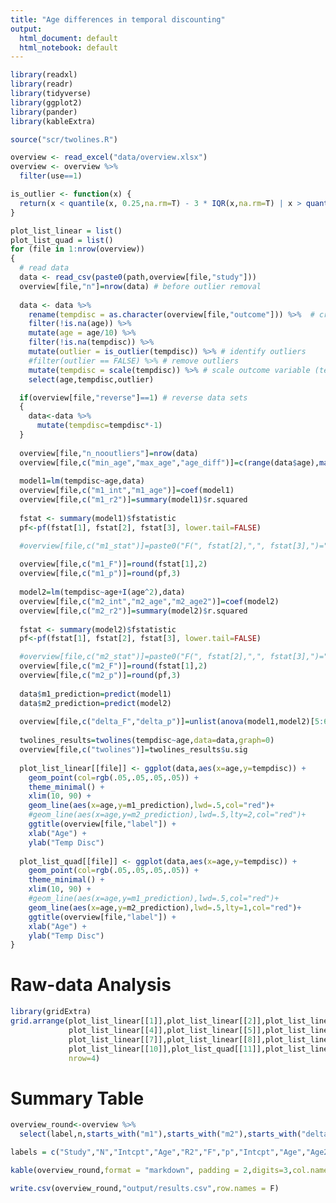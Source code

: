 ```yaml
---
title: "Age differences in temporal discounting"
output:
  html_document: default
  html_notebook: default
---
```


```r
library(readxl)
library(readr)
library(tidyverse)
library(ggplot2)
library(pander)
library(kableExtra)

source("scr/twolines.R")

overview <- read_excel("data/overview.xlsx")
overview <- overview %>% 
  filter(use==1)
```


```r
is_outlier <- function(x) {
  return(x < quantile(x, 0.25,na.rm=T) - 3 * IQR(x,na.rm=T) | x > quantile(x, 0.75,na.rm=T) + 3 * IQR(x,na.rm=T))
}

plot_list_linear = list()
plot_list_quad = list()
for (file in 1:nrow(overview))
{
  # read data
  data <- read_csv(paste0(path,overview[file,"study"]))
  overview[file,"n"]=nrow(data) # before outlier removal
  
  data <- data %>% 
    rename(tempdisc = as.character(overview[file,"outcome"])) %>%  # create generic outcome label (tempdisc)
    filter(!is.na(age)) %>% 
    mutate(age = age/10) %>% 
    filter(!is.na(tempdisc)) %>% 
    mutate(outlier = is_outlier(tempdisc)) %>% # identify outliers
    #filter(outlier == FALSE) %>% # remove outliers
    mutate(tempdisc = scale(tempdisc)) %>% # scale outcome variable (tempdisc)
    select(age,tempdisc,outlier) 

  if(overview[file,"reverse"]==1) # reverse data sets
  {
    data<-data %>% 
      mutate(tempdisc=tempdisc*-1)
  }
  
  overview[file,"n_nooutliers"]=nrow(data)
  overview[file,c("min_age","max_age","age_diff")]=c(range(data$age),max(data$age)-min(data$age))
 
  model1=lm(tempdisc~age,data)
  overview[file,c("m1_int","m1_age")]=coef(model1)
  overview[file,c("m1_r2")]=summary(model1)$r.squared
  
  fstat <- summary(model1)$fstatistic
  pf<-pf(fstat[1], fstat[2], fstat[3], lower.tail=FALSE)

  #overview[file,c("m1_stat")]=paste0("F(", fstat[2],",", fstat[3],")=",round(fstat[1],2),", p=",round(pf,3))
  
  overview[file,c("m1_F")]=round(fstat[1],2)
  overview[file,c("m1_p")]=round(pf,3)
  
  model2=lm(tempdisc~age+I(age^2),data)
  overview[file,c("m2_int","m2_age","m2_age2")]=coef(model2)
  overview[file,c("m2_r2")]=summary(model2)$r.squared
  
  fstat <- summary(model2)$fstatistic
  pf<-pf(fstat[1], fstat[2], fstat[3], lower.tail=FALSE)

  #overview[file,c("m2_stat")]=paste0("F(", fstat[2],",", fstat[3],")=",round(fstat[1],2),", p=",round(pf,3))
  overview[file,c("m2_F")]=round(fstat[1],2)
  overview[file,c("m2_p")]=round(pf,3)
  
  data$m1_prediction=predict(model1)
  data$m2_prediction=predict(model2)
  
  overview[file,c("delta_F","delta_p")]=unlist(anova(model1,model2)[5:6])[c(2,4)]
  
  twolines_results=twolines(tempdisc~age,data=data,graph=0)
  overview[file,c("twolines")]=twolines_results$u.sig
  
  plot_list_linear[[file]] <- ggplot(data,aes(x=age,y=tempdisc)) +
    geom_point(col=rgb(.05,.05,.05,.05)) + 
    theme_minimal() + 
    xlim(10, 90) +
    geom_line(aes(x=age,y=m1_prediction),lwd=.5,col="red")+
    #geom_line(aes(x=age,y=m2_prediction),lwd=.5,lty=2,col="red")+
    ggtitle(overview[file,"label"]) +
    xlab("Age") +
    ylab("Temp Disc")
  
  plot_list_quad[[file]] <- ggplot(data,aes(x=age,y=tempdisc)) +
    geom_point(col=rgb(.05,.05,.05,.05)) + 
    theme_minimal() + 
    xlim(10, 90) +
    #geom_line(aes(x=age,y=m1_prediction),lwd=.5,col="red")+
    geom_line(aes(x=age,y=m2_prediction),lwd=.5,lty=1,col="red")+
    ggtitle(overview[file,"label"]) +
    xlab("Age") +
    ylab("Temp Disc")
}

```

# Raw-data Analysis
```r

library(gridExtra)
grid.arrange(plot_list_linear[[1]],plot_list_linear[[2]],plot_list_linear[[3]],
             plot_list_linear[[4]],plot_list_linear[[5]],plot_list_linear[[6]],
             plot_list_linear[[7]],plot_list_linear[[8]],plot_list_linear[[9]],
             plot_list_linear[[10]],plot_list_quad[[11]],plot_list_linear[[12]],
             nrow=4)
```

# Summary Table
```r

overview_round<-overview %>% 
  select(label,n,starts_with("m1"),starts_with("m2"),starts_with("delta"),"twolines")  

labels = c("Study","N","Intcpt","Age","R2","F","p","Intcpt","Age","Age2","R2","F","p","F","p","U")

kable(overview_round,format = "markdown", padding = 2,digits=3,col.names=labels)

write.csv(overview_round,"output/results.csv",row.names = F)
```

